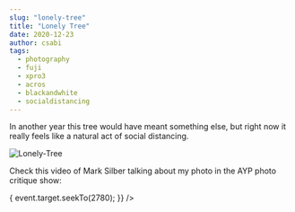```yaml
---
slug: "lonely-tree"
title: "Lonely Tree"
date: 2020-12-23
author: csabi
tags:
  - photography
  - fuji
  - xpro3
  - acros
  - blackandwhite
  - socialdistancing
---
```


In another year this tree would have meant something else, but right now it really feels like a natural act of social distancing.

![Lonely-Tree](/images/lonely-tree-2481-1200.jpg)

Check this video of Mark Silber talking about my photo in the AYP photo critique show:


<p>
  <YouTube
    videoId={"DDLxoPwedOQ"}
    containerClassName={"youtube-container"}
    opts={{
      playerVars: {
        autoplay: false,
      },
    }}
    onReady={(event) => {
      event.target.seekTo(2780);
    }}
  />
</p>
